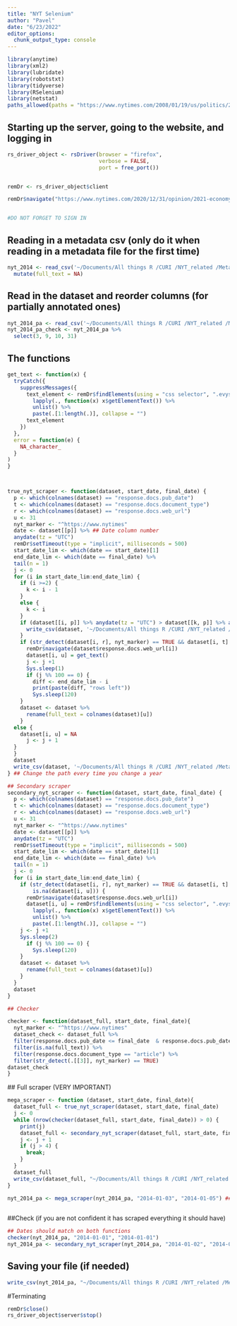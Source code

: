 ```yaml
---
title: "NYT Selenium"
author: "Pavel"
date: "6/23/2022"
editor_options:
  chunk_output_type: console
---
```



```r
library(anytime)
library(xml2)
library(lubridate)
library(robotstxt)
library(tidyverse)
library(RSelenium)
library(netstat)
paths_allowed(paths = "https://www.nytimes.com/2008/01/19/us/politics/20huckabee-text.html")
```


## Starting up the server, going to the website, and logging in 


```r
rs_driver_object <- rsDriver(browser = "firefox",
                             verbose = FALSE,
                             port = free_port()) 


remDr <- rs_driver_object$client 

remDr$navigate("https://www.nytimes.com/2020/12/31/opinion/2021-economy-recovery.html") ## Navigating to the NYT website


#DO NOT FORGET TO SIGN IN 
```



## Reading in a metadata csv  (only do it when reading in a metadata file for the first time)

```r
nyt_2014 <- read_csv('~/Documents/All things R /CURI /NYT_related /Metadata only/nyt_2014_metadata') %>%
  mutate(full_text = NA)
```



## Read in the dataset and reorder columns (for partially annotated ones)

```r
nyt_2014_pa <- read_csv('~/Documents/All things R /CURI /NYT_related /Metadata only/PA /nyt_2014_pa.csv')
nyt_2014_pa_check <- nyt_2014_pa %>%
  select(3, 9, 10, 31) 


```



## The functions 

```r

get_text <- function(x) {
  tryCatch({
    suppressMessages({
      text_element <- remDr$findElements(using = "css selector", ".evys1bk0") %>%
        lapply(., function(x) x$getElementText()) %>%
        unlist() %>%
        paste(.[1:length(.)], collapse = "")
      text_element
    })
  }, 
  error = function(e) {
    NA_character_
  }
)
}



true_nyt_scraper <- function(dataset, start_date, final_date) {
  p <- which(colnames(dataset) == "response.docs.pub_date")
  t <- which(colnames(dataset) == "response.docs.document_type")
  r <- which(colnames(dataset) == "response.docs.web_url")
  u <- 31
  nyt_marker <- "^https://www.nytimes"
  date <- dataset[[p]] %>% ## Date column number 
  anydate(tz = "UTC")
  remDr$setTimeout(type = "implicit", milliseconds = 500)
  start_date_lim <- which(date == start_date)[1]
  end_date_lim <- which(date == final_date) %>%
  tail(n = 1)
  j <- 0
  for (i in start_date_lim:end_date_lim) {
    if (i >=2) {
      k <- i - 1
    }
    else {
      k <- i
    }
    if (dataset[[i, p]] %>% anydate(tz = "UTC") > dataset[[k, p]] %>% anydate(tz = "UTC")) {
      write_csv(dataset, '~/Documents/All things R /CURI /NYT_related /Metadata only/PA /nyt_2014_pa.csv') ## change every time you change a year 
    }
    if (str_detect(dataset[i, r], nyt_marker) == TRUE && dataset[i, t] == "article") { 
      remDr$navigate(dataset$response.docs.web_url[i])
      dataset[i, u] = get_text()
      j <- j +1
      Sys.sleep(1)
      if (j %% 100 == 0) {
        diff <- end_date_lim - i
        print(paste(diff, "rows left"))
        Sys.sleep(120)
    }
    dataset <- dataset %>%
      rename(full_text = colnames(dataset)[u])
    }
  else {
    dataset[i, u] = NA
      j <- j + 1
  }
  }
  dataset
  write_csv(dataset, '~/Documents/All things R /CURI /NYT_related /Metadata only/PA /nyt_2014_pa.csv')
} ## Change the path every time you change a year 

## Secondary scraper 
secondary_nyt_scraper <- function(dataset, start_date, final_date) {
  p <- which(colnames(dataset) == "response.docs.pub_date")
  t <- which(colnames(dataset) == "response.docs.document_type")
  r <- which(colnames(dataset) == "response.docs.web_url")
  u <- 31
  nyt_marker <- "^https://www.nytimes"
  date <- dataset[[p]] %>%
  anydate(tz = "UTC")
  remDr$setTimeout(type = "implicit", milliseconds = 500)
  start_date_lim <- which(date == start_date)[1]
  end_date_lim <- which(date == final_date) %>%
  tail(n = 1)
  j <- 0
  for (i in start_date_lim:end_date_lim) {
    if (str_detect(dataset[i, r], nyt_marker) == TRUE && dataset[i, t] == "article" &&
        is.na(dataset[i, u])) {
      remDr$navigate(dataset$response.docs.web_url[i])
      dataset[i, u] = remDr$findElements(using = "css selector", ".evys1bk0") %>%
        lapply(., function(x) x$getElementText()) %>%
        unlist() %>%
        paste(.[1:length(.)], collapse = "")
    j <- j +1
    Sys.sleep(2)
      if (j %% 100 == 0) {
        Sys.sleep(120)
    }
    dataset <- dataset %>%
      rename(full_text = colnames(dataset)[u])
    }
  }
  dataset
}

## Checker 

checker <- function(dataset_full, start_date, final_date){
  nyt_marker <- "^https://www.nytimes"
  dataset_check <- dataset_full %>%
  filter(response.docs.pub_date <= final_date  & response.docs.pub_date >= start_date) %>% #The last date of scraping 
  filter(is.na(full_text)) %>%
  filter(response.docs.document_type == "article") %>%
  filter(str_detect(.[[3]], nyt_marker) == TRUE) 
dataset_check
}

```


 ## Full scraper (VERY IMPORTANT)
```r
mega_scraper <- function (dataset, start_date, final_date){
  dataset_full <- true_nyt_scraper(dataset, start_date, final_date)
  j <- 0
  while (nrow(checker(dataset_full, start_date, final_date)) > 0) {
    print(j)
    dataset_full <- secondary_nyt_scraper(dataset_full, start_date, final_date)
    j <- j + 1
    if (j > 4) {
      break;
    }
  }
  dataset_full
  write_csv(dataset_full, "~/Documents/All things R /CURI /NYT_related /Metadata only/PA /nyt_2014_pa.csv") ## Change each year 
}

nyt_2014_pa <- mega_scraper(nyt_2014_pa, "2014-01-03", "2014-01-05") ## Change the name each year and make sure it is pa in the brackets when you run the second time  
  
```




##Check (if you are not confident it has scraped everything it should have)

```r

## Dates should match on both functions 
checker(nyt_2014_pa, "2014-01-01", "2014-01-01")
nyt_2014_pa <- secondary_nyt_scraper(nyt_2014_pa, "2014-01-02", "2014-01-02")


```

## Saving your file (if needed)

```r
write_csv(nyt_2014_pa, "~/Documents/All things R /CURI /NYT_related /Metadata only/PA /nyt_2008_pa.csv")
```


#Terminating 

```r
remDr$close()
rs_driver_object$server$stop()
```




